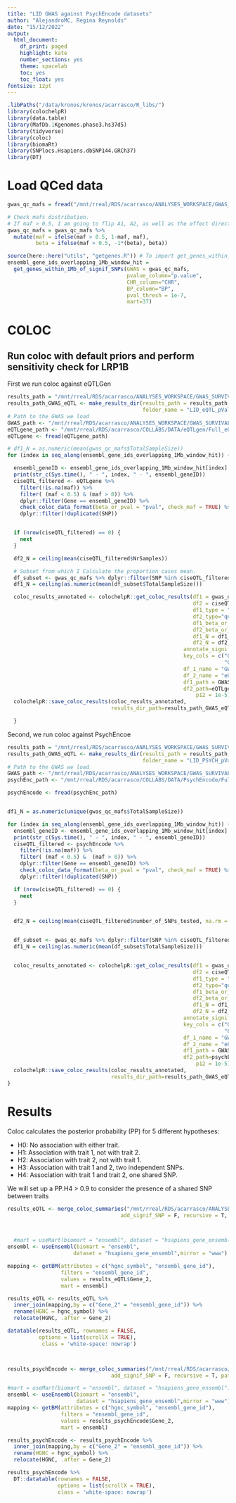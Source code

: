 ```yaml
---
title: "LID GWAS against PsychEncode datasets"
author: "AlejandroMC, Regina Reynolds"
date: "15/12/2022"
output:
  html_document:
    df_print: paged
    highlight: kate
    number_sections: yes
    theme: spacelab
    toc: yes
    toc_float: yes
fontsize: 12pt
---
```




```r
.libPaths("/data/kronos/kronos/acarrasco/R_libs/")
library(colochelpR)
library(data.table)
library(MafDb.1Kgenomes.phase3.hs37d5)
library(tidyverse)
library(coloc)
library(biomaRt)
library(SNPlocs.Hsapiens.dbSNP144.GRCh37)
library(DT)
```

# Load QCed data

```r
gwas_qc_mafs = fread("/mnt/rreal/RDS/acarrasco/ANALYSES_WORKSPACE/GWAS_SURVIVAL/POST_GWAS/V2/QC_COLOC.txt")

# Check mafs distribution.
# If maf > 0.5, I am going to flip A1, A2, as well as the effect directionality
gwas_qc_mafs = gwas_qc_mafs %>%
  mutate(maf = ifelse(maf > 0.5, 1-maf, maf),
         beta = ifelse(maf > 0.5, -1*(beta), beta))
```



```r
source(here::here("utils", "getgenes.R")) # To import get_genes_within_1Mb_of_signif_SNPs
ensembl_gene_ids_overlapping_1Mb_window_hit =
  get_genes_within_1Mb_of_signif_SNPs(GWAS = gwas_qc_mafs,
                                      pvalue_column="p.value",
                                      CHR_column="CHR",
                                      BP_column="BP",
                                      pval_thresh = 1e-7,
                                      mart=37)

```



# COLOC

## Run coloc with default priors and perform sensitivity check for LRP1B

First we run coloc against eQTLGen

```r
results_path = "/mnt/rreal/RDS/acarrasco/ANALYSES_WORKSPACE/GWAS_SURVIVAL/POST_GWAS/V2"
results_path_GWAS_eQTL <- make_results_dir(results_path = results_path,
                                           folder_name = "LID_eQTL_pVal_1e7")
# Path to the GWAS we load
GWAS_path <- "/mnt/rreal/RDS/acarrasco/ANALYSES_WORKSPACE/GWAS_SURVIVAL/POST_GWAS/V2/QC_COLOC.txt"
eQTLgene_path <- "/mnt/rreal/RDS/acarrasco/COLLABS/DATA/eQTLgen/Full_eQTLgen_rsID.MAF.txt"
eQTLgene <- fread(eQTLgene_path)

# df1_N = as.numeric(mean(gwas_qc_mafs$TotalSampleSize))
for (index in seq_along(ensembl_gene_ids_overlapping_1Mb_window_hit)) {

  ensembl_geneID <- ensembl_gene_ids_overlapping_1Mb_window_hit[index]
  print(str_c(Sys.time(), " - ", index, " - ", ensembl_geneID))
  ciseQTL_filtered <- eQTLgene %>%
    filter(!is.na(maf)) %>%
    filter( (maf < 0.5) & (maf > 0)) %>%
    dplyr::filter(Gene == ensembl_geneID) %>%
    check_coloc_data_format(beta_or_pval = "pval", check_maf = TRUE) %>%
    dplyr::filter(!duplicated(SNP))


  if (nrow(ciseQTL_filtered) == 0) {
    next
  }

  df2_N = ceiling(mean(ciseQTL_filtered$NrSamples))

  # Subset from which I Calculate the proportion cases mean.
  df_subset <- gwas_qc_mafs %>% dplyr::filter(SNP %in% ciseQTL_filtered$SNP)
  df1_N = ceiling(as.numeric(mean(df_subset$TotalSampleSize)))

  coloc_results_annotated <- colochelpR::get_coloc_results(df1 = gwas_qc_mafs,
                                                           df2 = ciseQTL_filtered,
                                                           df1_type = "quant",
                                                           df2_type="quant",
                                                           df1_beta_or_pval="beta",
                                                           df2_beta_or_pval="pval",
                                                           df1_N = df1_N,
                                                           df2_N = df2_N,
                                                        annotate_signif_SNP_df1_df2 = T,
                                                        key_cols = c("GWAS_1", "eQTL_2",
                                                                     "Gene_2"),
                                                        df_1_name = "GWAS",
                                                        df_2_name = "eQTL",
                                                        df1_path = GWAS_path,
                                                        df2_path=eQTLgene_path,
                                                            p12 = 1e-5)
  colochelpR::save_coloc_results(coloc_results_annotated,
                                 results_dir_path=results_path_GWAS_eQTL)

  }
```



Second, we run coloc against PsychEncoe


```r
results_path = "/mnt/rreal/RDS/acarrasco/ANALYSES_WORKSPACE/GWAS_SURVIVAL/POST_GWAS/V2"
results_path_GWAS_eQTL <- make_results_dir(results_path = results_path,
                                           folder_name = "LID_PSYCH_pVal_1e7")
# Path to the GWAS we load
GWAS_path <- "/mnt/rreal/RDS/acarrasco/ANALYSES_WORKSPACE/GWAS_SURVIVAL/POST_GWAS/V2/QC_COLOC.txt"
psychEnc_path <- "/mnt/rreal/RDS/acarrasco/COLLABS/DATA/PsychEncode/Full_hg19_cis-eQTL_rsID_MAF.txt"

psychEncode <- fread(psychEnc_path)


df1_N = as.numeric(unique(gwas_qc_mafs$TotalSampleSize))

for (index in seq_along(ensembl_gene_ids_overlapping_1Mb_window_hit)) {
  ensembl_geneID <- ensembl_gene_ids_overlapping_1Mb_window_hit[index]
  print(str_c(Sys.time(), " - ", index, " - ", ensembl_geneID))
  ciseQTL_filtered <- psychEncode %>%
    filter(!is.na(maf)) %>%
    filter( (maf < 0.5) &  (maf > 0)) %>%
    dplyr::filter(Gene == ensembl_geneID) %>%
    check_coloc_data_format(beta_or_pval = "pval", check_maf = TRUE) %>%
    dplyr::filter(!duplicated(SNP))

  if (nrow(ciseQTL_filtered) == 0) {
    next
  }


  df2_N = ceiling(mean(ciseQTL_filtered$number_of_SNPs_tested, na.rm = T))


  df_subset <- gwas_qc_mafs %>% dplyr::filter(SNP %in% ciseQTL_filtered$SNP)
  df1_N = ceiling(as.numeric(mean(df_subset$TotalSampleSize)))


  coloc_results_annotated <- colochelpR::get_coloc_results(df1 = gwas_qc_mafs,
                                                           df2 = ciseQTL_filtered,
                                                           df1_type = "quant",
                                                           df2_type="quant",
                                                           df1_beta_or_pval="beta",
                                                           df2_beta_or_pval="pval",
                                                           df1_N = df1_N,
                                                           df2_N = df2_N,
                                                        annotate_signif_SNP_df1_df2 = T,
                                                        key_cols = c("GWAS_1", "eQTL_2",
                                                                     "Gene_2"),
                                                        df_1_name = "GWAS",
                                                        df_2_name = "eQTL",
                                                        df1_path = GWAS_path,
                                                        df2_path=psychEnc_path,
                                                            p12 = 1e-5)
  colochelpR::save_coloc_results(coloc_results_annotated,
                                 results_dir_path=results_path_GWAS_eQTL)
}

```


# Results

Coloc calculates the posterior probability (PP) for 5 different hypotheses:

- H0: No association with either trait.
- H1: Association with trait 1, not with trait 2.
- H2: Association with trait 2, not with trait 1.
- H3: Association with trait 1 and 2, two independent SNPs.
- H4: Association with trait 1 and trait 2, one shared SNP.

We will set up a PP.H4 > 0.9 to consider the presence of a shared SNP between traits


```r
results_eQTL <- merge_coloc_summaries("/mnt/rreal/RDS/acarrasco/ANALYSES_WORKSPACE/GWAS_SURVIVAL/POST_GWAS/V2/LID_eQTL_pVal_1e7",
                                    add_signif_SNP = F, recursive = T, pattern = ".rda")



  #mart = useMart(biomart = "ensembl", dataset = "hsapiens_gene_ensembl")
ensembl <- useEnsembl(biomart = "ensembl",
                     dataset = "hsapiens_gene_ensembl",mirror = "www")

mapping <- getBM(attributes = c("hgnc_symbol", "ensembl_gene_id"),
                 filters = "ensembl_gene_id",
                 values = results_eQTL$Gene_2,
                 mart = ensembl)

results_eQTL <- results_eQTL %>%
  inner_join(mapping,by = c("Gene_2" = "ensembl_gene_id")) %>%
  rename(HGNC = hgnc_symbol) %>%
  relocate(HGNC, .after = Gene_2)

datatable(results_eQTL, rownames = FALSE,
          options = list(scrollX = TRUE),
           class = 'white-space: nowrap')



results_psychEncode <- merge_coloc_summaries("/mnt/rreal/RDS/acarrasco/ANALYSES_WORKSPACE/GWAS_SURVIVAL/POST_GWAS/V2/LID_PSYCH_pVal_1e7",
                                 add_signif_SNP = F, recursive = T, pattern = ".rda")

#mart = useMart(biomart = "ensembl", dataset = "hsapiens_gene_ensembl")
ensembl <- useEnsembl(biomart = "ensembl",
                      dataset = "hsapiens_gene_ensembl",mirror = "www")
mapping <- getBM(attributes = c("hgnc_symbol", "ensembl_gene_id"),
                 filters = "ensembl_gene_id",
                 values = results_psychEncode$Gene_2,
                 mart = ensembl)

results_psychEncode <- results_psychEncode %>%
  inner_join(mapping,by = c("Gene_2" = "ensembl_gene_id")) %>%
  rename(HGNC = hgnc_symbol) %>%
  relocate(HGNC, .after = Gene_2)

results_psychEncode %>%
  DT::datatable(rownames = FALSE,
                options = list(scrollX = TRUE),
                class = 'white-space: nowrap')

```
